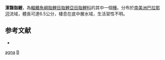 {{Speciesbox 
| taxon = Bryconamericus agna
| status = NE
| status_system = IUCN3.1
| authority = [[Azpelicueta|Azpelicueta]] & [[Almirón|Almirón]], 2001
| synonyms = 
}}
'''潔齧脂鯉'''，為[[輻鰭魚綱|輻鰭魚綱]][[脂鯉目|脂鯉目]][[脂鯉亞目|脂鯉亞目]][[脂鯉科|脂鯉科]]的其中一個[[種|種]]。分布於[[南美洲|南美洲]][[巴拉那河|巴拉那河]]流域，體長可達6.5公分，棲息在底中層水域，生活習性不明。

==参考文献==
{{refbegin}}
*{{FishBase_species|genus=Bryconamericus|species=agna|year=2014|month=1}}
{{refend}}

{{Taxonbar|from=Q5900120}}

[[Category:齧脂鯉屬|agna]]
[[Category:2001年描述的鱼类|B]]

{{魚類小作品}}